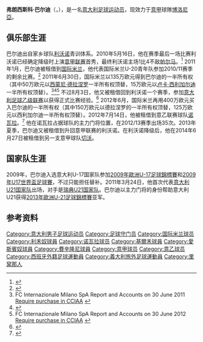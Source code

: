 {{Infobox football biography
| name= 弗朗西斯科·巴尔迪<br>Francesco Bardi
| fullname = 
| image = Francesco bardi frosinone.jpg
| caption = 
| birth_date = {{birth date and age|1992|1|18|df=y}} 
| birth_place = [[意大利|意大利]][[里窝那|里窝那]]
| height = {{height|m=1.88}}
| currentclub = [[博洛尼亚足球俱乐部|博洛尼亞]]
| clubnumber = 22
| position = [[守门员_(足球)|守门员]]
| youthyears1 = 1999–2003
| youthclubs1 = Sorgenti Labrone
| youthyears2 = 2003–2010
| youthclubs2 = [[利沃诺足球俱乐部|利沃诺]](租借)
| years1 = 2010–2011
| years2 = 2011–2018
| years3 = 2011–2012
| years4 = 2012–2013
| years5 = 2013–2014
| years6 = 2014–2015
| years7 = 2015–2016
| years8 = 2016–2018
| years9 = 2018–2021
| years10 = 2021–
| clubs1 = [[利沃诺足球俱乐部|利沃诺]]
| clubs2 = [[国际米兰足球俱乐部|国际米兰]]
| clubs3 = → [[利沃诺足球俱乐部|利沃诺]] (租借)
| clubs4 = → [[诺瓦拉足球俱乐部|诺瓦拉]] (租借)
| clubs5 = → [[利沃诺足球俱乐部|利沃诺]] (租借)
| clubs6 = → [[切沃维罗纳足球俱乐部|切沃]] (租借)
| clubs7 = → [[皇家西班牙人體育俱樂部|愛斯賓奴]] (租借)
| clubs8 = → [[弗罗西诺内足球俱乐部|費辛隆尼]] (租借)
| clubs9 = [[弗罗西诺内足球俱乐部|費辛隆尼]] 
| clubs10 = [[博洛尼亚足球俱乐部|博洛尼亞]]
| caps1 = 1
| caps2 = 0
| caps3 = 34
| caps4 = 37
| caps5 = 35
| caps6 = 10
| caps7 = 0
| caps8 = 68
| caps9 = 73
| caps10 = 0
| goals1 = 0
| goals2 = 0
| goals3 = 0
| goals4 = 0
| goals5 = 0
| goals6 = 0
| goals7 = 0
| goals8 = 0
| goals9 = 0
| goals10 = 0
| nationalyears1 = 2009
| nationalteam1  = [[意大利17岁以下国家足球队|意大利U17]]
| nationalcaps1  = 6
| nationalgoals1 = 0
| nationalyears2 = 2009  
| nationalteam2  = [[意大利18岁以下国家足球队|意大利U18]]
| nationalcaps2  = 2
| nationalgoals2 = 0
| nationalyears3 = 2011–2015 
| nationalteam3  = [[意大利21岁以下国家足球队|意大利U21]]
| nationalcaps3  = 37
| nationalgoals3 = 0
| pcupdate = 2021年7月17日
| ntupdate = 2015年6月24日
}}

'''弗朗西斯科·巴尔迪'''（'''{{lang-it|Francesco Bardi}}'''，{{bd|1992年|1月18日|||catIdx=Bardi, Francesco}}），是一名[[意大利|意大利]][[足球|足球]][[运动员|运动员]]，现效力于[[意甲|意甲]]球隊[[博洛尼亚足球俱乐部|博洛尼亞]]。

==俱乐部生涯==
巴尔迪出自家乡球队[[利沃诺足球俱乐部|利沃诺]]青训体系。2010年5月16日，他在赛季最后一场比赛利沃诺已经确定降级时上演[[意甲联赛|意甲联赛]]首秀，最终利沃诺主场1比4不敌[[帕尔马足球俱乐部|帕尔马]]。<ref>{{Cite web |url=http://soccernet.espn.go.com/match?id=278369&league=ITA.1&cc=5901 |title=Game report by ESPN |accessdate=2014-09-17 |archive-date=2012-10-21 |archive-url=https://web.archive.org/web/20121021104930/http://soccernet.espn.go.com/match?id=278369&league=ITA.1&cc=5901 |dead-url=no }}</ref> 2011年1月，巴尔迪被租借到[[国际米兰足球俱乐部|国际米兰]]，他代表国际米兰U-20青年队参加2010/11赛季的剩余比赛。<ref>{{cite news|url=http://www.inter.it/aas/news/reader?N=35444&L=en|title=Transfer news: Bardi and Mannini join the Primavera|date=3 January 2011|accessdate=7 August 2011|work=FC Internazionale Milano|publisher=www.inter.it|archive-date=2012-10-12|archive-url=https://web.archive.org/web/20121012004257/http://www.inter.it/aas/news/reader?N=35444&L=en|dead-url=no}}</ref> 2011年6月30日，国际米兰以135万欧元得到巴尔迪的一半所有权（其中50万欧元以[[Simone_Dell'Agnello|西蒙尼·德拉涅罗]]一半所有权顶替，15万欧元以[[Luca_Siligardi|卢卡·西利加尔迪]]一半所有权顶替）。<ref>FC Internazionale Milano SpA Report and Accounts on 30 June 2011 {{it icon}} [http://www.registroimprese.it Require purchase in CCIAA] {{Wayback|url=http://www.registroimprese.it/ |date=20140430040135 }}</ref><ref>{{cite news|url=http://www.livornocalcio.it/notizie/notizie.php?id=6184|title=Simone Dell'Agnello nuovo acquisto del Livorno Calcio|date=3 July 2011|accessdate=19 September 2011|work=AS Livorno Calcio|language=it|deadurl=yes|archiveurl=https://web.archive.org/web/20120327044625/http://www.livornocalcio.it/notizie/notizie.php?id=6184|archivedate=2012年3月27日}}</ref><ref>FC Internazionale Milano SpA Report and Accounts on 30 June 2012 {{it icon}} [http://www.registroimprese.it Require purchase in CCIAA] {{Wayback|url=http://www.registroimprese.it/ |date=20140430040135 }}</ref> 不过8月3日，他又被租借回到利沃诺一个赛季，参加[[意大利足球乙级联赛|意大利足球乙级联赛]]以获得正式比赛经验。<ref>{{cite news|url=http://www.inter.it/aas/news/reader?N=37041&L=en|title=Transfer market: Francesco Bardi joins Livorno|date=3 August 2011|accessdate=7 August 2011|work=FC Internazionale Milano|publisher=www.inter.it|archive-date=2011-08-09|archive-url=https://web.archive.org/web/20110809054522/http://www.inter.it/aas/news/reader?N=37041&L=en|dead-url=no}}</ref> 2012年6月，国际米兰再用400万欧元买入巴尔迪的一半所有权（其中150万欧元以德拉涅罗的一半所有权顶替，125万欧元以西利加尔迪一半所有权顶替）。2012年7月14日，他被租借到意乙联赛球队[[诺瓦拉足球俱乐部|诺瓦拉]]。<ref>{{cite news|url=http://www.inter.it/aas/news/reader?N=40337&L=en|title=Transfers: Bardi and Alborno move to Novara|date=14 July 2012|accessdate=17 July 2012|work=FC Internazionale Milano|publisher=www.inter.it|archive-date=2013-01-03|archive-url=https://web.archive.org/web/20130103001555/http://www.inter.it/aas/news/reader?N=40337&L=en|dead-url=no}}</ref> 他在诺瓦拉占据球队的主力门将位置，在2012/13赛季出场35次。2013年夏季，巴尔迪又被租借到升回意甲联赛的利沃诺。在利沃诺降级后，他在2014年6月27日被租借到另一支意甲球队[[切沃维罗纳足球俱乐部|切沃]]。

==国家队生涯==
2009年，巴尔迪入选意大利U-17国家队参加[[2009年歐洲U-17足球錦標賽|2009年歐洲U-17足球錦標賽]]和[[2009年U17世界盃足球賽|2009年U17世界盃足球賽]]，不过只能担任替补。2011年3月24日，他首次代表[[意大利21岁以下国家足球队|意大利U21国家队]]出场，对手是[[瑞典21岁以下国家足球队|瑞典U21国家队]]。巴尔迪以主力门将的身份帮助意大利U21获得[[2013_UEFA_European_Under-21_Championship|2013年歐洲U-21足球錦標賽]]亚军。

==参考资料==
{{reflist}}

{{博洛尼亞球員名單}}

{{DEFAULTSORT:Bardi, Francesco}}
[[Category:意大利男子足球运动员|Category:意大利男子足球运动员]]
[[Category:足球守门员|Category:足球守门员]]
[[Category:国际米兰球员|Category:国际米兰球员]]
[[Category:利禾奴球員|Category:利禾奴球員]]
[[Category:诺瓦拉球员|Category:诺瓦拉球员]]
[[Category:基爾禾球員|Category:基爾禾球員]]
[[Category:愛斯賓奴球員|Category:愛斯賓奴球員]]
[[Category:費辛隆尼球員|Category:費辛隆尼球員]]
[[Category:意甲球员|Category:意甲球员]]
[[Category:意乙球员|Category:意乙球员]]
[[Category:西班牙外籍足球運動員|Category:西班牙外籍足球運動員]]
[[Category:義大利旅外足球運動員|Category:義大利旅外足球運動員]]
[[Category:里窝那人|Category:里窝那人]]